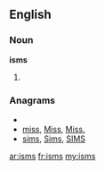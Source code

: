 ==English==

===Noun===
'''isms'''

# {{plural of|[[ism]]}}

===Anagrams===
* {{alphagram|imss}}
* [[miss#English|miss]], [[Miss#English|Miss]], [[Miss.#English|Miss.]]
* [[sims#English|sims]], [[Sims#English|Sims]], [[SIMS#English|SIMS]]

[[ar:isms]]
[[fr:isms]]
[[my:isms]]